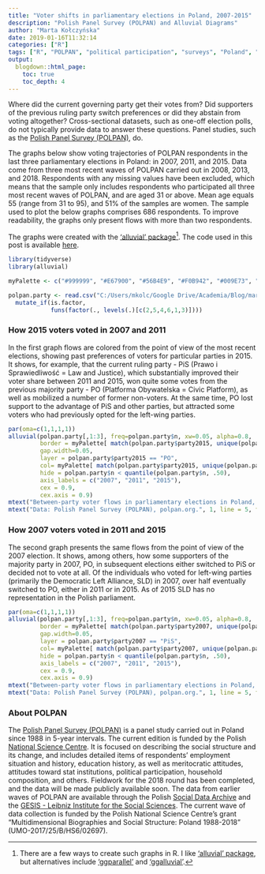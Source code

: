 ```yaml
---
title: "Voter shifts in parliamentary elections in Poland, 2007-2015"
description: "Polish Panel Survey (POLPAN) and Alluvial Diagrams"
author: "Marta Kołczyńska"
date: 2019-01-16T11:32:14
categories: ["R"]
tags: ["R", "POLPAN", "political participation", "surveys", "Poland", "data visualization", "alluvial diagrams"]
output:
  blogdown::html_page:
    toc: true
    toc_depth: 4
---
```


Where did the current governing party get their votes from? Did supporters of the previous ruling party switch preferences or did they abstain from voting altogether? Cross-sectional datasets, such as one-off election polls, do not typically provide data to answer these questions. Panel studies, such as the [Polish Panel Survey (POLPAN)](http://polpan.org/){target="_blank"}, do.

The graphs below show voting trajectories of POLPAN respondents in the last three parliamentary elections in Poland: in 2007, 2011, and 2015. Data come from three most recent waves of POLPAN carried out in 2008, 2013, and 2018. Respondents with any missing values have been excluded, which means that the sample only includes respondents who participated all three most recent waves of POLPAN, and are aged 31 or above. Mean age equals 55 (range from 31 to 95), and 51% of the samples are women. The sample used to plot the below graphs comprises 686 respondents. To improve readability, the graphs only present flows with more than two respondents. 

The graphs were created with the ['alluvial' package](https://github.com/mbojan/alluvial){target="_blank"}[^1]. The code used in this post is available [here](https://github.com/mkolczynska/martakolczynska/blob/master/content/post/polpan-voting-alluvial-plots.Rmd){target="_blank"}.


```r
library(tidyverse)
library(alluvial)

myPalette <- c("#999999", "#E67900", "#56B4E9", "#F0B942", "#009E73", "#0072B2", "#D55E00", "#CC79A7")

polpan.party <- read.csv("C:/Users/mkolc/Google Drive/Academia/Blog/martakolczynska/content/post/data/polpan-voting-alluvial-plots.csv") %>%
  mutate_if(is.factor, 
            funs(factor(., levels(.)[c(2,5,4,6,1,3)])))

```

### How 2015 voters voted in 2007 and 2011

In the first graph flows are colored from the point of view of the most recent elections, showing past preferences of voters for particular parties in 2015. It shows, for example, that the current ruling party - PiS (Prawo i Sprawiedliwość = Law and Justice), which substantially improved their voter share between 2011 and 2015, won quite some votes from the previous majority party - PO (Platforma Obywatelska = Civic Platform), as well as mobilized a number of former non-voters. At the same time, PO lost support to the advantage of PiS and other parties, but attracted some voters who had previously opted for the left-wing parties.


```r
par(oma=c(1,1,1,1))
alluvial(polpan.party[,1:3], freq=polpan.party$n, xw=0.05, alpha=0.8,
         border = myPalette[ match(polpan.party$party2015, unique(polpan.party$party2015))],
         gap.width=0.05, 
         layer = polpan.party$party2015 == "PO",
         col= myPalette[ match(polpan.party$party2015, unique(polpan.party$party2015))],
         hide = polpan.party$n < quantile(polpan.party$n, .50),
         axis_labels = c("2007", "2011", "2015"),
         cex = 0.9,
         cex.axis = 0.9)
mtext("Between-party voter flows in parliamentary elections in Poland, 2007-2015", 3, line = 4, font=2)
mtext("Data: Polish Panel Survey (POLPAN), polpan.org.", 1, line = 5, font=1)
```

### How 2007 voters voted in 2011 and 2015


The second graph presents the same flows from the point of view of the 2007 election. It shows, among others, how some supporters of the majority party in 2007, PO, in subsequent elections either switched to PiS or decided not to vote at all. Of the individuals who voted for left-wing parties (primarily the Democratic Left Alliance, SLD) in 2007, over half eventually switched to PO, either in 2011 or in 2015. As of 2015 SLD has no representation in the Polish parliament.


```r
par(oma=c(1,1,1,1))
alluvial(polpan.party[,1:3], freq=polpan.party$n, xw=0.05, alpha=0.8,
         border = myPalette[ match(polpan.party$party2007, unique(polpan.party$party2007))],
         gap.width=0.05, 
         layer = polpan.party$party2007 == "PiS",
         col= myPalette[ match(polpan.party$party2007, unique(polpan.party$party2007))],
         hide = polpan.party$n < quantile(polpan.party$n, .50),
         axis_labels = c("2007", "2011", "2015"),
         cex = 0.9,
         cex.axis = 0.9)
mtext("Between-party voter flows in parliamentary elections in Poland, 2007-2015", 3, line = 4, font=2)
mtext("Data: Polish Panel Survey (POLPAN), polpan.org.", 1, line = 5, font=1)
```

### About POLPAN

The [Polish Panel Survey (POLPAN)](http://polpan.org/){target="_blank"} is a panel study carried out in Poland since 1988 in 5-year intervals. The current edition is funded by the Polish [National Science Centre](https://projekty.ncn.gov.pl/index.php?s=3153){target="_blank"}.
It is focused on describing the social structure and its change, and includes detailed items of respondents' employment situation and history, education history, as well as meritocratic attitudes, attitudes toward stat institutions, political participation, household composition, and others. Fieldwork for the 2018 round has been completed, and the data will be made publicly available soon. The data from earlier waves of POLPAN are available through the Polish [Social Data Archive](http://www.ads.org.pl/wyszukiwanieE.php?typ=string&kategoria=tytop&co=polpan&send=Search){target="_blank"}  and the [GESIS - Leibniz Institute for the Social Sciences](https://dbk.gesis.org/dbksearch/sdesc.asp?search=polpan&field=all&db=e&sort=score+DESC&maxRec=100&filt=dbk&filt=datorium&from=index.asp&button=Search&groups=on&product=on&ll=10&tab=0){target="_blank"}.
The current wave of data collection is funded by the Polish National Science Centre's grant “Multidimensional Biographies and Social Structure: Poland 1988-2018” (UMO-2017/25/B/HS6/02697).

[^1]: There are a few ways to create such graphs in R. I like ['alluvial' package](https://github.com/mbojan/alluvial){target="_blank"}, but alternatives include ['ggparallel'](https://github.com/heike/ggparallel){target="_blank"} and ['ggalluvial'](https://github.com/corybrunson/ggalluvial){target="_blank"}.
